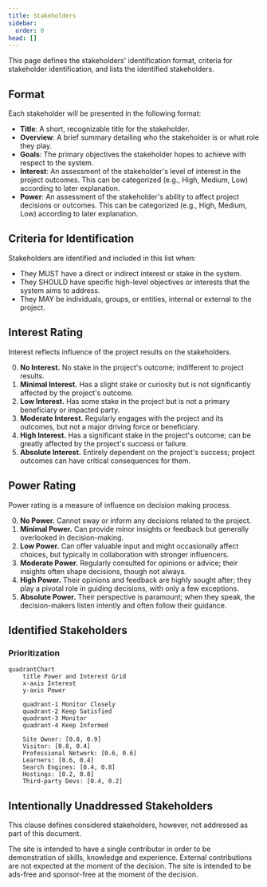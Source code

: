 ```yaml
---
title: Stakeholders
sidebar:
  order: 0
head: []
---
```



This page defines the stakeholders' identification format, criteria for stakeholder identification, and lists the identified stakeholders.

## Format

Each stakeholder will be presented in the following format:

- **Title**: A short, recognizable title for the stakeholder.
- **Overview**: A brief summary detailing who the stakeholder is or what role they play.
- **Goals**: The primary objectives the stakeholder hopes to achieve with respect to the system.
- **Interest**: An assessment of the stakeholder's level of interest in the project outcomes. This can be categorized (e.g., High, Medium, Low) according to later explanation.
- **Power**: An assessment of the stakeholder's ability to affect project decisions or outcomes. This can be categorized (e.g., High, Medium, Low) according to later explanation.

## Criteria for Identification

Stakeholders are identified and included in this list when:

- They MUST have a direct or indirect interest or stake in the system.
- They SHOULD have specific high-level objectives or interests that the system aims to address.
- They MAY be individuals, groups, or entities, internal or external to the project.

## Interest Rating

Interest reflects influence of the project results on the stakeholders.

0. **No Interest.** No stake in the project's outcome; indifferent to project results.
1. **Minimal Interest.** Has a slight stake or curiosity but is not significantly affected by the project's outcome.
2. **Low Interest.** Has some stake in the project but is not a primary beneficiary or impacted party.
3. **Moderate Interest.** Regularly engages with the project and its outcomes, but not a major driving force or beneficiary.
4. **High Interest.** Has a significant stake in the project's outcome; can be greatly affected by the project's success or failure.
5. **Absolute Interest.** Entirely dependent on the project's success; project outcomes can have critical consequences for them.

## Power Rating

Power rating is a measure of influence on decision making process.

0. **No Power.** Cannot sway or inform any decisions related to the project.
1. **Minimal Power.** Can provide minor insights or feedback but generally overlooked in decision-making.
2. **Low Power.** Can offer valuable input and might occasionally affect choices, but typically in collaboration with stronger influencers.
3. **Moderate Power.** Regularly consulted for opinions or advice; their insights often shape decisions, though not always.
4. **High Power.** Their opinions and feedback are highly sought after; they play a pivotal role in guiding decisions, with only a few exceptions.
5. **Absolute Power.** Their perspective is paramount; when they speak, the decision-makers listen intently and often follow their guidance.

## Identified Stakeholders

<CardGrid>
  <LinkCard title="Site Owner" href="./owner/" description="Owner and developer of the site (4, 5)" />
  <LinkCard title="Visitors" href="./visitors/" description="Main users of the site (4, 2)" />
  <LinkCard title="Professional Network" href="./professionals/" description="Members of professional circle (3, 3)" />
  <LinkCard title="Learners" href="./learners/" description="Inspiration and knowledge seekers (3, 2)" />
  <LinkCard title="Search Engines" href="./bots/" description="Search enginers and ranking bots (2, 4)" />
  <LinkCard title="Hostings" href="./hostings/" description="Hosting Service Providers (3, 4)" />
  <LinkCard title="Third Party Devs" href="./3dpdevs/" description="Third Part Software Developers (2, 1)" />
</CardGrid>

### Prioritization

```mermaid
quadrantChart
    title Power and Interest Grid
    x-axis Interest
    y-axis Power

    quadrant-1 Monitor Closely
    quadrant-2 Keep Satisfied
    quadrant-3 Monitor
    quadrant-4 Keep Informed

    Site Owner: [0.8, 0.9]
    Visitor: [0.8, 0.4]
    Professional Network: [0.6, 0.6]
    Learners: [0.6, 0.4]
    Search Engines: [0.4, 0.8]
    Hostings: [0.2, 0.8]
    Third-party Devs: [0.4, 0.2]
```

## Intentionally Unaddressed Stakeholders

This clause defines considered stakeholders, however, not addressed as part of this document.

<Tabs>
  <TabItem label="Content Contributors or Guest Posters">
    The site is intended to have a single contributor in order to be demonstration of skills, knowledge and experience.
    External contributions are not expected at the moment of the decision.
  </TabItem>
  <TabItem label="Advertisers or Sponsors">
    The site is intended to be ads-free and sponsor-free at the moment of the decision.
  </TabItem>
</Tabs>
